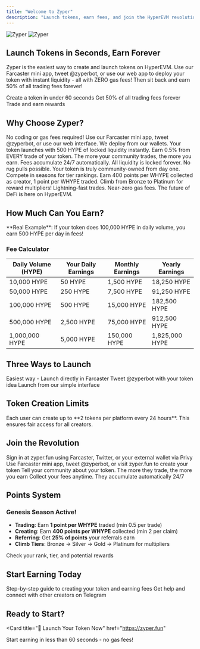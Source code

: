```yaml
---
title: "Welcome to Zyper"
description: "Launch tokens, earn fees, and join the HyperEVM revolution"
---
```


<img
  className="block dark:hidden"
  src="/images/hero-light.png"
  alt="Zyper"
/>
<img
  className="hidden dark:block"
  src="/images/hero-dark.png"
  alt="Zyper"
/>

## Launch Tokens in Seconds, Earn Forever

Zyper is the easiest way to create and launch tokens on HyperEVM. Use our Farcaster mini app, tweet @zyperbot, or use our web app to deploy your token with instant liquidity - all with ZERO gas fees! Then sit back and earn 50% of all trading fees forever!

<CardGroup cols={3}>
  <Card
    title="Launch Your Token"
    icon="rocket"
    href="/quickstart"
  >
    Create a token in under 60 seconds
  </Card>
  <Card
    title="Earn Trading Fees"
    icon="money-bill-wave"
    href="/earn/creator-fees"
  >
    Get 50% of all trading fees forever
  </Card>
  <Card
    title="Earn Points"
    icon="trophy"
    href="/earn/points-system"
  >
    Trade and earn rewards
  </Card>
</CardGroup>

## Why Choose Zyper?

<AccordionGroup>
  <Accordion title="🚀 Instant Token Launch" icon="rocket">
    No coding or gas fees required! Use our Farcaster mini app, tweet @zyperbot, or use our web interface. We deploy from our wallets. Your token launches with 500 HYPE of locked liquidity instantly.
  </Accordion>
  
  <Accordion title="💰 Passive Income Forever" icon="coins">
    Earn 0.5% from EVERY trade of your token. The more your community trades, the more you earn. Fees accumulate 24/7 automatically.
  </Accordion>
  
  <Accordion title="🔒 100% Safe & Secure" icon="lock">
    All liquidity is locked forever. No rug pulls possible. Your token is truly community-owned from day one.
  </Accordion>
  
  <Accordion title="🏆 Season Pass & Rewards" icon="medal">
    Compete in seasons for tier rankings. Earn 400 points per WHYPE collected as creator, 1 point per WHYPE traded. Climb from Bronze to Platinum for reward multipliers!
  </Accordion>
  
  <Accordion title="🌐 Built on HyperEVM" icon="globe">
    Lightning-fast trades. Near-zero gas fees. The future of DeFi is here on HyperEVM.
  </Accordion>
</AccordionGroup>

## How Much Can You Earn?

<Info>
  **Real Example**: If your token does 100,000 HYPE in daily volume, you earn 500 HYPE per day in fees!
</Info>

### Fee Calculator

| Daily Volume (HYPE) | Your Daily Earnings | Monthly Earnings | Yearly Earnings |
|-------------------|-------------------|------------------|-----------------|
| 10,000 HYPE | 50 HYPE | 1,500 HYPE | 18,250 HYPE |
| 50,000 HYPE | 250 HYPE | 7,500 HYPE | 91,250 HYPE |
| 100,000 HYPE | 500 HYPE | 15,000 HYPE | 182,500 HYPE |
| 500,000 HYPE | 2,500 HYPE | 75,000 HYPE | 912,500 HYPE |
| 1,000,000 HYPE | 5,000 HYPE | 150,000 HYPE | 1,825,000 HYPE |

## Three Ways to Launch

<CardGroup cols={3}>
  <Card
    title="Farcaster Mini App"
    icon="message"
    href="/create/farcaster-app"
  >
    Easiest way - Launch directly in Farcaster
  </Card>
  <Card
    title="Tweet to Launch"
    icon="x-twitter"
    href="/create/twitter-bot"
  >
    Tweet @zyperbot with your token idea
  </Card>
  <Card
    title="Use Web App"
    icon="browser"
    href="/create/web-app"
  >
    Launch from our simple interface
  </Card>
</CardGroup>

## Token Creation Limits

<Note>
  Each user can create up to **2 tokens per platform every 24 hours**. This ensures fair access for all creators.
</Note>

## Join the Revolution

<Steps>
  <Step title="Sign In">
    Sign in at zyper.fun using Farcaster, Twitter, or your external wallet via Privy
  </Step>
  
  <Step title="Launch Your Token">
    Use Farcaster mini app, tweet @zyperbot, or visit zyper.fun to create your token
  </Step>
  
  <Step title="Share & Promote">
    Tell your community about your token. The more they trade, the more you earn
  </Step>
  
  <Step title="Earn Forever">
    Collect your fees anytime. They accumulate automatically 24/7
  </Step>
</Steps>

## Points System

### Genesis Season Active!

- **Trading**: Earn **1 point per WHYPE** traded (min 0.5 per trade)
- **Creating**: Earn **400 points per WHYPE** collected (min 2 per claim)
- **Referring**: Get **25% of points** your referrals earn
- **Climb Tiers**: Bronze → Silver → Gold → Platinum for multipliers

<Card title="View Season Pass" icon="trophy" href="/earn/points-system">
  Check your rank, tier, and potential rewards
</Card>

## Start Earning Today

<CardGroup cols={2}>
  <Card
    title="Launch Your First Token"
    icon="play"
    href="/quickstart"
    color="#00D26A"
  >
    Step-by-step guide to creating your token and earning fees
  </Card>
  <Card
    title="Join Our Community"
    icon="telegram"
    href="https://t.me/zyperhub"
    color="#0088CC"
  >
    Get help and connect with other creators on Telegram
  </Card>
</CardGroup>

## Ready to Start?

<Card
  title="🚀 Launch Your Token Now"
  href="https://zyper.fun"
>
  Start earning in less than 60 seconds - no gas fees!
</Card>